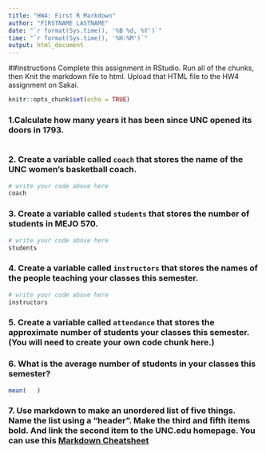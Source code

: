 ```yaml
---
title: "HW4: First R Markdown"
author: "FIRSTNAME LASTNAME"
date: "`r format(Sys.time(), '%B %d, %Y')`"
time: "`r format(Sys.time(), '%H:%M')`"
output: html_document
---
```



##Instructions
Complete this assignment in RStudio. Run all of the chunks, then Knit the markdown file to html. Upload that HTML file to the HW4 assignment on Sakai.

```r
knitr::opts_chunk$set(echo = TRUE)
```

### 1.Calculate how many years it has been since UNC opened its doors in 1793.
```r

```

### 2. Create a variable called `coach` that stores the name of the UNC women's basketball coach.
```r

# write your code above here
coach
```

### 3. Create a variable called `students` that stores the number of students in MEJO 570.
```r

# write your code above here
students
```

### 4. Create a variable called `instructors` that stores the names of the people teaching your classes this semester.

```r

# write your code above here
instructors
```

### 5. Create a variable called `attendance` that stores the approximate number of students your classes this semester. (You will need to create your own code chunk here.)

### 6. What is the average number of students in your classes this semester?
```r
mean(   )
```


### 7. Use markdown to make an unordered list of five things. Name the list using a "header". Make the third and fifth items bold. And link the second item to the UNC.edu homepage. You can use this [Markdown Cheatsheet](https://github.com/adam-p/markdown-here/wiki/Markdown-Cheatsheet#emphasis) 


